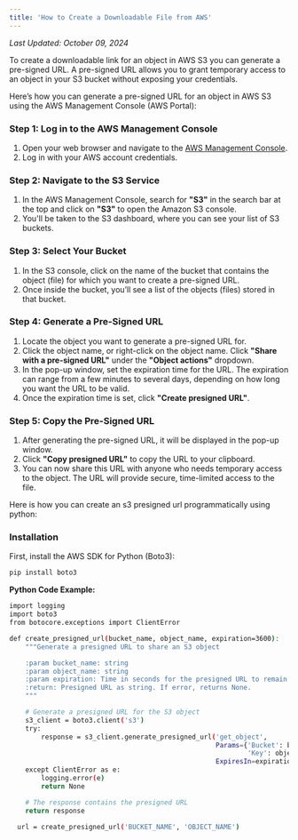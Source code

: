 ```yaml
---
title: 'How to Create a Downloadable File from AWS'
---
```


_Last Updated: October 09, 2024_

To create a downloadable link for an object in AWS S3 you can generate a pre-signed URL. A pre-signed URL allows you to
grant temporary access to an object in your S3 bucket without exposing your credentials.

Here’s how you can generate a pre-signed URL for an object in AWS S3 using the AWS Management Console (AWS Portal):

### **Step 1: Log in to the AWS Management Console**

1. Open your web browser and navigate to the [AWS Management Console](https://aws.amazon.com/console/).
2. Log in with your AWS account credentials.

### **Step 2: Navigate to the S3 Service**

1. In the AWS Management Console, search for **"S3"** in the search bar at the top and click on **"S3"** to open the
   Amazon S3 console.
2. You'll be taken to the S3 dashboard, where you can see your list of S3 buckets.

### **Step 3: Select Your Bucket**

1. In the S3 console, click on the name of the bucket that contains the object (file) for which you want to create a
   pre-signed URL.
2. Once inside the bucket, you’ll see a list of the objects (files) stored in that bucket.

### **Step 4: Generate a Pre-Signed URL**

1. Locate the object you want to generate a pre-signed URL for.
2. Click the object name, or right-click on the object name. Click **"Share with a pre-signed URL"** under the **"Object
   actions"** dropdown.
3. In the pop-up window, set the expiration time for the URL. The expiration can range from a few minutes to several
   days, depending on how long you want the URL to be valid.
4. Once the expiration time is set, click **"Create presigned URL"**.

### **Step 5: Copy the Pre-Signed URL**

1. After generating the pre-signed URL, it will be displayed in the pop-up window.
2. Click **"Copy presigned URL"** to copy the URL to your clipboard.
3. You can now share this URL with anyone who needs temporary access to the object. The URL will provide secure,
   time-limited access to the file.

Here is how you can create an s3 presigned url programmatically using python:

### **Installation**

First, install the AWS SDK for Python (Boto3):

```bash
pip install boto3
```

**Python Code Example:**

```bash
import logging
import boto3
from botocore.exceptions import ClientError

def create_presigned_url(bucket_name, object_name, expiration=3600):
    """Generate a presigned URL to share an S3 object

    :param bucket_name: string
    :param object_name: string
    :param expiration: Time in seconds for the presigned URL to remain valid
    :return: Presigned URL as string. If error, returns None.
    """

    # Generate a presigned URL for the S3 object
    s3_client = boto3.client('s3')
    try:
        response = s3_client.generate_presigned_url('get_object',
                                                    Params={'Bucket': bucket_name,
                                                            'Key': object_name},
                                                    ExpiresIn=expiration)
    except ClientError as e:
        logging.error(e)
        return None

    # The response contains the presigned URL
    return response

  url = create_presigned_url('BUCKET_NAME', 'OBJECT_NAME')

```

